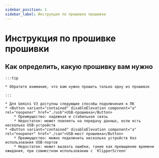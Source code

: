 ```yaml
---
sidebar_position: 1
sidebar_label: Инструкция по прошивке прошивки
---
```








# Инструкция по прошивке прошивки

## Как определить, какую прошивку вам нужно

    :::tip

    * Обратите внимание, что вам нужно прошить только одну из прошивок

    :::
    
    * Для Gemini V3 доступны следующие способы подключения к ПК
    * <Button variant="contained" disableElevation component="a" rel="noopener" href="./usb">USB-прошивка</Button>
        * Преимущество: надежная и стабильная связь
        * Недостаток: может повлиять на передачу данных, если есть несколько USB-устройств
    * <Button variant="contained" disableElevation component="a" rel="noopener" href="./can">USB-мост прошивка</Button>
        * Преимущество: можно подключить несколько устройств без использования USB-портов
        * Недостаток: может вызвать ошибки, такие как превышение времени ожидания, при совместном использовании с `KlipperScreen`
